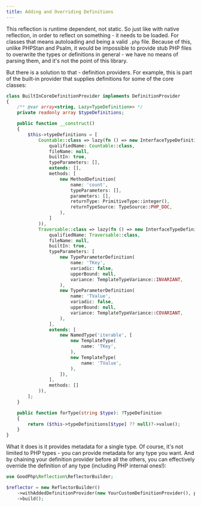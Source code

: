 ```yaml
---
title: Adding and Overriding Definitions
---
```


This reflection is runtime dependent, not static. So just like with native reflection, in order to reflect
on something - it needs to be loaded. For classes that means autoloading and being a valid `.php` file.
Because of this, unlike PHPStan and Psalm, it would be impossible to provide stub PHP files to overwrite
the types or definitions in general - we have no means of parsing them, and it's not the point of this library.

But there is a solution to that - definition providers. For example, this is part of the built-in provider
that supplies definitions for some of the core classes:

```php
class BuiltInCoreDefinitionProvider implements DefinitionProvider
{
	/** @var array<string, Lazy<TypeDefinition>> */
	private readonly array $typeDefinitions;

	public function __construct()
	{
		$this->typeDefinitions = [
			Countable::class => lazy(fn () => new InterfaceTypeDefinition(
				qualifiedName: Countable::class,
				fileName: null,
				builtIn: true,
				typeParameters: [],
				extends: [],
				methods: [
					new MethodDefinition(
						name: 'count',
						typeParameters: [],
						parameters: [],
						returnType: PrimitiveType::integer(),
						returnTypeSource: TypeSource::PHP_DOC,
					),
				]
			)),
			Traversable::class => lazy(fn () => new InterfaceTypeDefinition(
				qualifiedName: Traversable::class,
				fileName: null,
				builtIn: true,
				typeParameters: [
					new TypeParameterDefinition(
						name: 'TKey',
						variadic: false,
						upperBound: null,
						variance: TemplateTypeVariance::INVARIANT,
					),
					new TypeParameterDefinition(
						name: 'TValue',
						variadic: false,
						upperBound: null,
						variance: TemplateTypeVariance::COVARIANT,
					),
				],
				extends: [
					new NamedType('iterable', [
						new TemplateType(
							name: 'TKey',
						),
						new TemplateType(
							name: 'TValue',
						),
					]),
				],
				methods: []
			)),
		];
	}

	public function forType(string $type): ?TypeDefinition
	{
		return ($this->typeDefinitions[$type] ?? null)?->value();
	}
}
```

What it does is it provides metadata for a single type. Of course, it's not limited to PHP types - you can
provide metadata for any type you want. And by chaining your definition provider before all the others,
you can effectively override the definition of any type (including PHP internal ones!):

```php
use GoodPhp\Reflection\ReflectorBuilder;

$reflector = new ReflectorBuilder()
	->withAddedDefinitionProvider(new YourCustomDefinitionProvider(), prepend: true)
	->build();
```
